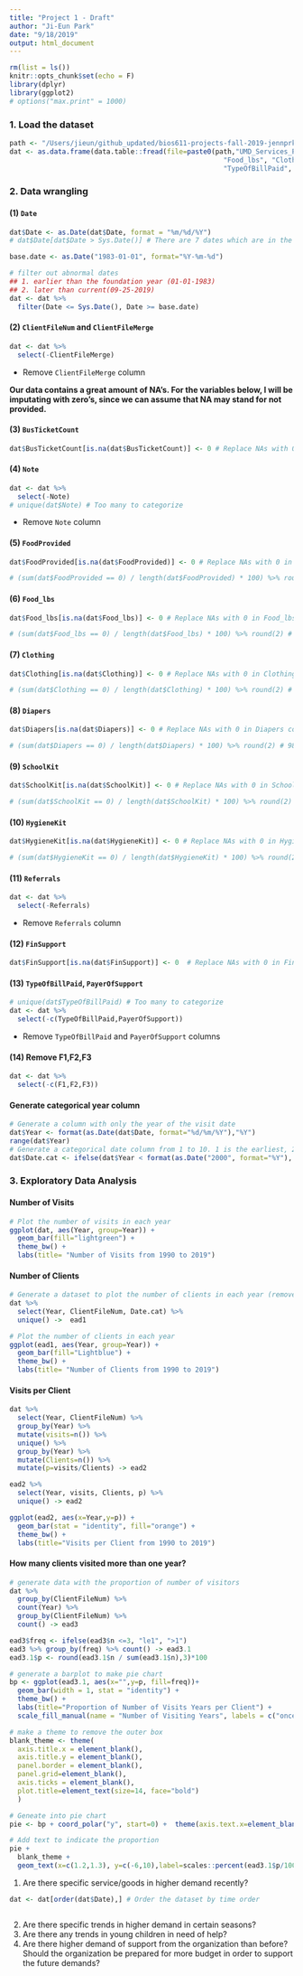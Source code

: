 ```yaml
---
title: "Project 1 - Draft"
author: "Ji-Eun Park"
date: "9/18/2019"
output: html_document
---
```


```r
rm(list = ls())
knitr::opts_chunk$set(echo = F)
library(dplyr)
library(ggplot2)
# options("max.print" = 1000)
```

### 1. Load the dataset

```r
path <- "/Users/jieun/github_updated/bios611-projects-fall-2019-jennprk/project_1/data/"
dat <- as.data.frame(data.table::fread(file=paste0(path,"UMD_Services_Provided_20190719.tsv"), col.names = c("Date", "ClientFileNum", "ClientFileMerge", "BusTicketCount", "Note", "FoodProvided",
                                                     "Food_lbs", "Clothing", "Diapers", "SchoolKit", "HygieneKit", "Referrals", "FinSupport",
                                                     "TypeOfBillPaid", "PayerOfSupport", "F1", "F2", "F3")))
```

### 2. Data wrangling

#### (1) `Date`

```r
dat$Date <- as.Date(dat$Date, format = "%m/%d/%Y") 
# dat$Date[dat$Date > Sys.Date()] # There are 7 dates which are in the future. It seems that they are typos.

base.date <- as.Date("1983-01-01", format="%Y-%m-%d")

# filter out abnormal dates 
## 1. earlier than the foundation year (01-01-1983)
## 2. later than current(09-25-2019)
dat <- dat %>%
  filter(Date <= Sys.Date(), Date >= base.date)
```

#### (2) `ClientFileNum` and `ClientFileMerge`

```r
dat <- dat %>%
  select(-ClientFileMerge)
```

- Remove `ClientFileMerge` column

**Our data contains a great amount of NA's. For the variables below, I will be imputating with zero's, since we can assume that NA may stand for not provided.**

#### (3) `BusTicketCount`

```r
dat$BusTicketCount[is.na(dat$BusTicketCount)] <- 0 # Replace NAs with 0 in BusTicketCount column
```

#### (4) `Note`

```r
dat <- dat %>%
  select(-Note)
# unique(dat$Note) # Too many to categorize
```

- Remove `Note` column

#### (5) `FoodProvided`

```r
dat$FoodProvided[is.na(dat$FoodProvided)] <- 0 # Replace NAs with 0 in FoodProvided column

# (sum(dat$FoodProvided == 0) / length(dat$FoodProvided) * 100) %>% round(2) # 29.34% are 0s.
```


#### (6) `Food_lbs`

```r
dat$Food_lbs[is.na(dat$Food_lbs)] <- 0 # Replace NAs with 0 in Food_lbs column

# (sum(dat$Food_lbs == 0) / length(dat$Food_lbs) * 100) %>% round(2) # 38.23% are 0s.
```

#### (7) `Clothing`

```r
dat$Clothing[is.na(dat$Clothing)] <- 0 # Replace NAs with 0 in Clothing column

# (sum(dat$Clothing == 0) / length(dat$Clothing) * 100) %>% round(2) # 16.92% are 0s.
```

#### (8) `Diapers`

```r
dat$Diapers[is.na(dat$Diapers)] <- 0 # Replace NAs with 0 in Diapers column

# (sum(dat$Diapers == 0) / length(dat$Diapers) * 100) %>% round(2) # 98.89% are 0s.
```


#### (9) `SchoolKit`

```r
dat$SchoolKit[is.na(dat$SchoolKit)] <- 0 # Replace NAs with 0 in SchoolKit column

# (sum(dat$SchoolKit == 0) / length(dat$SchoolKit) * 100) %>% round(2) # 99.96% are 0s.
```

#### (10) `HygieneKit`

```r
dat$HygieneKit[is.na(dat$HygieneKit)] <- 0 # Replace NAs with 0 in HygieneKit column

# (sum(dat$HygieneKit == 0) / length(dat$HygieneKit) * 100) %>% round(2) # 96.18% are 0s.
```

#### (11) `Referrals`

```r
dat <- dat %>%
  select(-Referrals)
```

- Remove `Referrals` column

#### (12) `FinSupport`

```r
dat$FinSupport[is.na(dat$FinSupport)] <- 0  # Replace NAs with 0 in FinSupport column
```

#### (13) `TypeOfBillPaid`, `PayerOfSupport`

```r
# unique(dat$TypeOfBillPaid) # Too many to categorize
dat <- dat %>%
  select(-c(TypeOfBillPaid,PayerOfSupport))
```

- Remove `TypeOfBillPaid` and `PayerOfSupport` columns

#### (14) Remove F1,F2,F3
```r
dat <- dat %>%
  select(-c(F1,F2,F3))
```

#### Generate categorical year column
```r
# Generate a column with only the year of the visit date
dat$Year <- format(as.Date(dat$Date, format="%d/%m/%Y"),"%Y")
range(dat$Year)
# Generate a categorical date column from 1 to 10. 1 is the earliest, 2 is the most recent.
dat$Date.cat <- ifelse(dat$Year < format(as.Date("2000", format="%Y"), "%Y"), "1990s", ifelse(dat$Year < format(as.Date("2010", format="%Y"), "%Y"), "2000s", "2010s"))
```

### 3. Exploratory Data Analysis
#### Number of Visits
```r
# Plot the number of visits in each year
ggplot(dat, aes(Year, group=Year)) +
  geom_bar(fill="lightgreen") +
  theme_bw() +
  labs(title= "Number of Visits from 1990 to 2019")
```

#### Number of Clients
```r
# Generate a dataset to plot the number of clients in each year (remove clients with multiple visits per year)
dat %>% 
  select(Year, ClientFileNum, Date.cat) %>%
  unique() ->  ead1 

# Plot the number of clients in each year
ggplot(ead1, aes(Year, group=Year)) +
  geom_bar(fill="Lightblue") +
  theme_bw() +
  labs(title= "Number of Clients from 1990 to 2019")
```

#### Visits per Client
```r
dat %>%
  select(Year, ClientFileNum) %>%
  group_by(Year) %>%
  mutate(visits=n()) %>%
  unique() %>%
  group_by(Year) %>%
  mutate(Clients=n()) %>%
  mutate(p=visits/Clients) -> ead2 

ead2 %>%
  select(Year, visits, Clients, p) %>%
  unique() -> ead2

ggplot(ead2, aes(x=Year,y=p)) +
  geom_bar(stat = "identity", fill="orange") +
  theme_bw() +
  labs(title="Visits per Client from 1990 to 2019")
```

#### How many clients visited more than one year?
```r
# generate data with the proportion of number of visitors
dat %>%
  group_by(ClientFileNum) %>%
  count(Year) %>%
  group_by(ClientFileNum) %>%
  count() -> ead3

ead3$freq <- ifelse(ead3$n <=3, "le1", ">1")
ead3 %>% group_by(freq) %>% count() -> ead3.1
ead3.1$p <- round(ead3.1$n / sum(ead3.1$n),3)*100

# generate a barplot to make pie chart
bp <- ggplot(ead3.1, aes(x="",y=p, fill=freq))+
  geom_bar(width = 1, stat = "identity") +
  theme_bw() +
  labs(title="Proportion of Number of Visits Years per Client") +
  scale_fill_manual(name = "Number of Visiting Years", labels = c("once ","more than once"),values=c( "#E69F00", "#56B4E9"))

# make a theme to remove the outer box
blank_theme <- theme(
  axis.title.x = element_blank(),
  axis.title.y = element_blank(),
  panel.border = element_blank(),
  panel.grid=element_blank(),
  axis.ticks = element_blank(),
  plot.title=element_text(size=14, face="bold")
  )

# Geneate into pie chart
pie <- bp + coord_polar("y", start=0) +  theme(axis.text.x=element_blank())

# Add text to indicate the proportion
pie +
  blank_theme +
  geom_text(x=c(1.2,1.3), y=c(-6,10),label=scales::percent(ead3.1$p/100))
```

1. Are there specific service/goods in higher demand recently?
```r
dat <- dat[order(dat$Date),] # Order the dataset by time order



```

2. Are there specific trends in higher demand in certain seasons?
3. Are there any trends in young children in need of help?
4. Are there higher demand of support from the organization than before? Should the organization be prepared for more budget in order to support the future demands?


